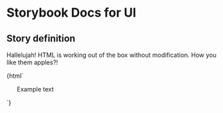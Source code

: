 

# Storybook Docs for Ul

<Meta title="govtnz-import" />

## Story definition

Hallelujah! HTML is working out of the box without modification.
How you like them apples?!

<Preview>
  <Story name="Ul" height="100px">
    {html`
      <ul class="g-ul">
        Example text
      </ul>
    `}
  </Story>
</Preview>
